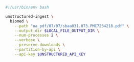 ```bash Shell
#!/usr/bin/env bash

unstructured-ingest \
  biomed \
    --path "oa_pdf/07/07/sbaa031.073.PMC7234218.pdf" \
    --output-dir $LOCAL_FILE_OUTPUT_DIR \
    --num-processes 2 \
    --verbose \
    --preserve-downloads \
    --partition-by-api \
    --api-key $UNSTRUCTURED_API_KEY
```
